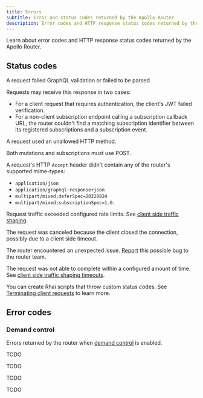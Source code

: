 ```yaml
---
title: Errors
subtitle: Error and status codes returned by the Apollo Router
description: Error codes and HTTP response status codes returned by the Apollo Router
---
```


Learn about error codes and HTTP response status codes returned by the Apollo Router.

## Status codes

<PropertyList kind="errCodes">
<Property name="400" short="Bad request">

A request failed GraphQL validation or failed to be parsed.

</Property>
<Property name="401" short="Unauthorized">

Requests may receive this response in two cases:

- For a client request that requires authentication, the client's JWT failed verification.
- For a non-client subscription endpoint calling a subscription callback URL, the router couldn't find a matching subscription identifier between its registered subscriptions and a subscription event.

</Property>
<Property name="405" short="Method not allowed">

A request used an unallowed HTTP method.

<Note> 

Both mutations and subscriptions must use POST.

</Note>

</Property>
<Property name="406" short="Not acceptable">

A request's HTTP `Accept` header didn't contain any of the router's supported mime-types: 
- `application/json`
- `application/graphql-response+json`
- `multipart/mixed;deferSpec=20220824`
- `multipart/mixed;subscriptionSpec=1.0`.

</Property>

<Property name="429" short="Too many requests">

Request traffic exceeded configured rate limits. See [client side traffic shaping](./configuration/traffic-shaping/#client-side-traffic-shaping).

</Property>
<Property name="499" short="Request canceled by client">

The request was canceled because the client closed the connection, possibly due to a client side timeout.

</Property>
<Property name="500" short="Internal server error">

The router encountered an unexpected issue. [Report](https://github.com/apollographql/router/issues/new?assignees=&labels=raised+by+user&projects=&template=bug_report.md&title=) this possible bug to the router team.

</Property>

<Property name="504" short="Request timed out">

The request was not able to complete within a configured amount of time.  See [client side traffic shaping timeouts](./configuration/traffic-shaping/#timeouts).

</Property>
</PropertyList>

<Note>

You can create Rhai scripts that throw custom status codes. See [Terminating client requests](./customizations/rhai-api#terminating-client-requests) to learn more.

</Note>

## Error codes

### Demand control

Errors returned by the router when [demand control](./executing-operations/demand-control) is enabled.

<PropertyList kind="errCodes">
<Property name="COST_ESTIMATED_TOO_EXPENSIVE">

TODO

</Property>
<Property name="COST_ACTUAL_TOO_EXPENSIVE">

TODO

</Property>
<Property name="COST_QUERY_PARSE_FAILURE">

TODO

</Property>
 <Property name="COST_RESPONSE_TYPING_FAILURE">

TODO

</Property>
</PropertyList>
